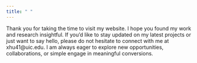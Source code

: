 ```yaml
---
title: " "
---
```


Thank you for taking the time to visit my website. I hope you found my work and research insightful. If you'd like to stay updated on my latest projects or just want to say hello, please do not hesitate to connect with me at xhu41\@uic.edu. I am always eager to explore new opportunities, collaborations, or simple engage in meaningful conversions.
